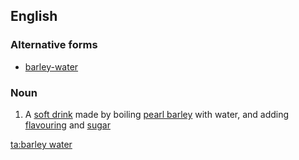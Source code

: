 ==English==
===Alternative forms===
*[[barley-water]]
===Noun===
{{wikipedia}}
{{en-noun|sg=[[barley]] [[water]]}}

#{{British}} A [[soft drink]] made by boiling [[pearl barley]] with water, and adding [[flavouring]] and [[sugar]]

[[ta:barley water]]